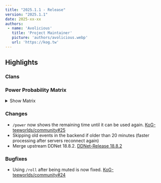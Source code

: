 ```yaml
---
title: "2025.1.1 - Release"
version: "2025.1.1"
date: 2025-xx-xx
authors:
 - name: 'Avolicious'
   title: 'Project Maintainer'
   picture: 'authors/avolicious.webp'
   url: 'https://kog.tw'
---
```



## Highlights

### <Badge text="New" variant="note" /> Clans

### <Badge text="New" variant="note" /> Power Probability Matrix

<details>
  <summary>Show Matrix</summary>

  | Level | EASY 1 | EASY 2 | EASY 3 | MAIN 1 | MAIN 2 | MAIN 3 | HARD 1 | HARD 2 | HARD 3 | INSANE 1 | INSANE 2 | INSANE 3 | EXTREME 1 | EXTREME 2 | EXTREME 3 | EXTREME 3+ |
  |-------|-------|-------|-------|-------|-------|-------|-------|-------|-------|-------|-------|-------|-------|-------|-------|-------|
  | WTF | 1.26% | 1.94% | 2.63% | 3.31% | 4.00% | 4.69% | 5.37% | 6.06% | 6.74% | 7.43% | 8.11% | 8.80% | 9.13% | 9.13% | 9.13% | 9.14% |
  | XXXL | 1.27% | 1.95% | 2.64% | 3.32% | 4.01% | 4.69% | 5.37% | 6.06% | 6.74% | 7.43% | 8.11% | 8.80% | 9.11% | 9.11% | 9.11% | 9.12% |
  | XXL | 1.28% | 1.97% | 2.65% | 3.33% | 4.01% | 4.70% | 5.38% | 6.06% | 6.74% | 7.42% | 8.11% | 8.79% | 9.09% | 9.09% | 9.09% | 9.10% |
  | XL | 1.30% | 1.98% | 2.66% | 3.34% | 4.02% | 4.70% | 5.38% | 6.06% | 6.74% | 7.42% | 8.10% | 8.78% | 9.05% | 9.05% | 9.05% | 9.06% |
  | L | 1.33% | 2.01% | 2.68% | 3.36% | 4.04% | 4.71% | 5.39% | 6.07% | 6.74% | 7.42% | 8.09% | 8.77% | 9.01% | 9.01% | 9.01% | 9.02% |
  | M | 1.37% | 2.04% | 2.72% | 3.39% | 4.06% | 4.73% | 5.40% | 6.07% | 6.74% | 7.41% | 8.08% | 8.75% | 8.94% | 8.94% | 8.94% | 8.95% |
  | S | 1.44% | 2.11% | 2.77% | 3.43% | 4.09% | 4.75% | 5.42% | 6.08% | 6.74% | 7.40% | 8.06% | 8.73% | 8.82% | 8.82% | 8.82% | 8.83% |
  | XS | 1.58% | 2.23% | 2.87% | 3.51% | 4.16% | 4.80% | 5.45% | 6.09% | 6.74% | 7.38% | 8.03% | 8.59% | 8.59% | 8.59% | 8.59% | 8.60% |
  | XXS | 1.98% | 2.57% | 3.17% | 3.76% | 4.36% | 4.95% | 5.54% | 6.14% | 6.73% | 7.33% | 7.92% | 7.91% | 7.91% | 7.91% | 7.91% | 7.92% |
</details>

### <Badge text="Change" variant="tip" /> Changes
- `/power` now shows the remaining time until it can be used again. [KoG-teeworlds/community#25](https://github.com/KoG-teeworlds/community/issues/25)
- Skipping old events in the backend if older than 20 minutes (faster processing after servers reconnect again)
- Merge upstream DDNet 18.8.2. [DDNet-Release 18.8.2](https://github.com/ddnet/ddnet/releases/tag/18.8.2)

### <Badge text="Bugfix" variant="danger" /> Bugfixes
- Using `/roll` after being muted is now fixed. [KoG-teeworlds/community#24](https://github.com/KoG-teeworlds/community/issues/24)

